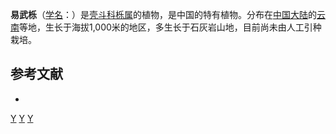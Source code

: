 {{Speciesbox 
| genus = Quercus
| species = yiwuensis
| authority = Huang
}}
'''易武栎'''（[[学名|学名]]：{{lang|la|''Quercus yiwuensis''}}）是[[壳斗科|壳斗科]][[栎属|栎属]]的植物，是中国的特有植物。分布在[[中国大陆|中国大陆]]的[[云南|云南]]等地，生长于海拔1,000米的地区，多生长于石灰岩山地，目前尚未由人工引种栽培。

== 参考文献 ==
<div class="references-small">
* {{cite web| url =http://www.bioinfo.cn/db05/KmzwSpecies.php?action=view&id=7915| title =易武栎| work =《中国高等植物数据库全库》| publisher =中国科学院微生物研究所| author =昆明植物研究所| accessdate =2009-02-25| deadurl =yes| archiveurl =https://web.archive.org/web/20160305042920/http://www.bioinfo.cn/db05/KmzwSpecies.php?action=view&id=7915| archivedate =2016-03-05}}
</div>
{{Taxonbar|from=Q15232479}}

[[Category:栎属|Y]]
[[Category:中國特有植物|Y]]
[[Category:云南植物|Y]]